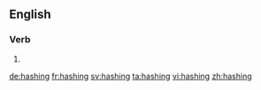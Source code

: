==English==

===Verb===
{{head|en}}

# {{present participle of|hash}}

[[de:hashing]]
[[fr:hashing]]
[[sv:hashing]]
[[ta:hashing]]
[[vi:hashing]]
[[zh:hashing]]